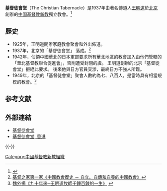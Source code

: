'''基督徒會堂'''（The Christian Tabernacle）是1937年由著名傳道人[[王明道|王明道]]於[[北京|北京]]創辦的[[中国基督教新教|中国基督教新教]]獨立教會。<ref>{{Cite web |url=http://www.christianhistorytimeline.com/DAILYF/2003/08/daily-08-07-2003.shtml |title=Christianity Today International, "What Wang Ming-Dao Preached before His Arrest" |accessdate=2009-06-26 |archive-date=2010-10-28 |archive-url=https://web.archive.org/web/20101028081443/http://christianhistorytimeline.com/DAILYF/2003/08/daily-08-07-2003.shtml |dead-url=no }}</ref>

==歷史== 
*1925年，王明道開辦家庭教會聚會和外出佈道。
*1937年，北京的「基督徒會堂」 落成。<ref>[http://www.hoc1.org/SundaySchool/ChineseChurchHistory/Chinese-07.pdf 基督之家第一家《中國教會歷史 － 自立、自傳和自養的中國教會》]{{dead link|date=2017年12月 |bot=InternetArchiveBot |fix-attempted=yes }}</ref>
*1942年，佔領中國華北的日本軍部要求所有華北地區的教會加入由他們管轄的「華北基督教聯合促進會」，否則遭受封閉的虞。 王明道創辦的北京「基督徒會堂」拒絕此要求。 後來他與日方官員交涉，最終日方不強人所難。
*1949年，北京的「基督徒會堂」聚會人數約為七、八百人，是當時具有相當規模的教會。<ref>[http://galilee.campus.org.tw/m13.html 魏外揚《九十年來─王明道牧師千錘百鍊的一生》] {{webarchive|url=https://web.archive.org/web/20090106155131/http://galilee.campus.org.tw/m13.html |date=2009-01-06 }}</ref>

==参考文献==
{{Reflist}}

==外部連結 ==
*[http://www.ccic-sv.org/chinese/home.php 基督徒會堂] {{Wayback|url=http://www.ccic-sv.org/chinese/home.php |date=20090805000245 }} 
*[https://web.archive.org/web/20091107135350/http://www.hkcfc.org/cfcweb/cfc/index.htm 基督徒會堂, 香港]

{{-}}
{{中國自立教會}}
{{Religion-stub}}

[[Category:中國基督教新教組織|Category:中國基督教新教組織]]